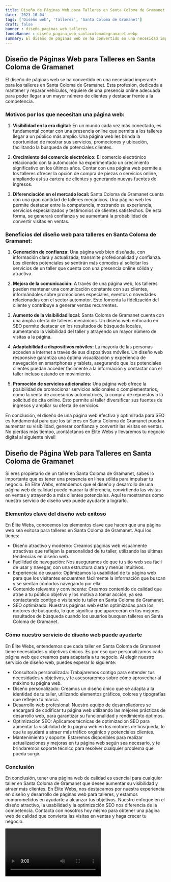 ```yaml
---
title: Diseño de Páginas Web para Talleres en Santa Coloma de Gramanet
date: '2023-10-04'
tags: ['Diseño web', 'Talleres', 'Santa Coloma de Gramanet']
draft: false
banner : diseño_paginas_web_talleres
fondoBanner : diseño_pagina_web_santacolomadegramanet.webp
summary: El diseño de páginas web se ha convertido en una necesidad imperante para los talleres en Santa Coloma de Gramanet. Esta profesión, dedicada a mantener y reparar vehículos, requiere de una presencia online adecuada para poder llegar a un mayor número de clientes y destacar frente a la competencia. 
---
```


## Diseño de Páginas Web para Talleres en Santa Coloma de Gramanet

El diseño de páginas web se ha convertido en una necesidad imperante para los talleres en Santa Coloma de Gramanet. Esta profesión, dedicada a mantener y reparar vehículos, requiere de una presencia online adecuada para poder llegar a un mayor número de clientes y destacar frente a la competencia. 

### Motivos por los que necesitan una página web:

1. **Visibilidad en la era digital:** En un mundo cada vez más conectado, es fundamental contar con una presencia online que permita a los talleres llegar a un público más amplio. Una página web les brinda la oportunidad de mostrar sus servicios, promociones y ubicación, facilitando la búsqueda de potenciales clientes.

2. **Crecimiento del comercio electrónico:** El comercio electrónico relacionado con la automoción ha experimentado un crecimiento significativo en los últimos años. Contar con una página web permite a los talleres ofrecer la opción de compra de piezas o servicios online, ampliando así su cartera de clientes y generando nuevas fuentes de ingresos.

3. **Diferenciación en el mercado local:** Santa Coloma de Gramanet cuenta con una gran cantidad de talleres mecánicos. Una página web les permite destacar entre la competencia, mostrando su experiencia, servicios especializados y testimonios de clientes satisfechos. De esta forma, se generará confianza y se aumentará la probabilidad de convertir visitas en ventas.

### Beneficios del diseño web para talleres en Santa Coloma de Gramanet:

1. **Generación de confianza:** Una página web bien diseñada, con información clara y actualizada, transmite profesionalidad y confianza. Los clientes potenciales se sentirán más cómodos al solicitar los servicios de un taller que cuenta con una presencia online sólida y atractiva.

2. **Mejora de la comunicación:** A través de una página web, los talleres pueden mantener una comunicación constante con sus clientes, informándoles sobre promociones especiales, eventos o novedades relacionadas con el sector automotor. Esto fomenta la fidelización del cliente y contribuye a generar ventas recurrentes.

3. **Aumento de la visibilidad local:** Santa Coloma de Gramanet cuenta con una amplia oferta de talleres mecánicos. Un diseño web enfocado en SEO permite destacar en los resultados de búsqueda locales, aumentando la visibilidad del taller y atrayendo un mayor número de visitas a la página.

4. **Adaptabilidad a dispositivos móviles:** La mayoría de las personas acceden a internet a través de sus dispositivos móviles. Un diseño web responsive garantiza una óptima visualización y experiencia de navegación en smartphones y tablets, asegurando que los potenciales clientes puedan acceder fácilmente a la información y contactar con el taller incluso estando en movimiento.

5. **Promoción de servicios adicionales:** Una página web ofrece la posibilidad de promocionar servicios adicionales o complementarios, como la venta de accesorios automotrices, la compra de repuestos o la solicitud de cita online. Esto permite al taller diversificar sus fuentes de ingresos y ampliar su oferta de servicios.

En conclusión, el diseño de una página web efectiva y optimizada para SEO es fundamental para que los talleres en Santa Coloma de Gramanet puedan aumentar su visibilidad, generar confianza y convertir las visitas en ventas. No pierdas más tiempo, ¡contáctanos en Élite Webs y llevaremos tu negocio digital al siguiente nivel!

<GifSeo />

<Cta />

## Diseño de Página Web para Talleres en Santa Coloma de Gramanet

Si eres propietario de un taller en Santa Coloma de Gramanet, sabes lo importante que es tener una presencia en línea sólida para impulsar tu negocio. En Élite Webs, entendemos que el diseño y desarrollo de una página web de calidad puede marcar la diferencia, convirtiendo las visitas en ventas y atrayendo a más clientes potenciales. Aquí te mostramos cómo nuestro servicio de diseño web puede ayudarte a lograrlo.

### Elementos clave del diseño web exitoso

En Élite Webs, conocemos los elementos clave que hacen que una página web sea exitosa para talleres en Santa Coloma de Gramanet. Aquí los tienes:

- Diseño atractivo y moderno: Creamos páginas web visualmente atractivas que reflejan la personalidad de tu taller, utilizando las últimas tendencias en diseño web.
- Facilidad de navegación: Nos aseguramos de que tu sitio web sea fácil de usar y navegar, con una estructura clara y menús intuitivos.
- Experiencia de usuario: Optimizamos la usabilidad de tu página web para que los visitantes encuentren fácilmente la información que buscan y se sientan cómodos navegando por ella.
- Contenido relevante y convincente: Creamos contenido de calidad que atrae a tu público objetivo y los motiva a tomar acción, ya sea contactando contigo o visitando tu taller en Santa Coloma de Gramanet.
- SEO optimizado: Nuestras páginas web están optimizadas para los motores de búsqueda, lo que significa que aparecerán en los mejores resultados de búsqueda cuando los usuarios busquen talleres en Santa Coloma de Gramanet.

### Cómo nuestro servicio de diseño web puede ayudarte

En Élite Webs, entendemos que cada taller en Santa Coloma de Gramanet tiene necesidades y objetivos únicos. Es por eso que personalizamos cada página web que creamos para adaptarla a tu negocio. Al elegir nuestro servicio de diseño web, puedes esperar lo siguiente:

- Consultoría personalizada: Trabajaremos contigo para entender tus necesidades y objetivos, y te asesoraremos sobre cómo aprovechar al máximo tu página web.
- Diseño personalizado: Creamos un diseño único que se adapta a la identidad de tu taller, utilizando elementos gráficos, colores y tipografías que reflejen tu marca.
- Desarrollo web profesional: Nuestro equipo de desarrolladores se encargará de codificar tu página web utilizando las mejores prácticas de desarrollo web, para garantizar su funcionalidad y rendimiento óptimos.
- Optimización SEO: Aplicamos técnicas de optimización SEO para aumentar la visibilidad de tu página web en los motores de búsqueda, lo que te ayudará a atraer más tráfico orgánico y potenciales clientes.
- Mantenimiento y soporte: Estaremos disponibles para realizar actualizaciones y mejoras en tu página web según sea necesario, y te brindaremos soporte técnico para resolver cualquier problema que pueda surgir.

### Conclusión

En conclusión, tener una página web de calidad es esencial para cualquier taller en Santa Coloma de Gramanet que desee aumentar su visibilidad y atraer más clientes. En Élite Webs, nos destacamos por nuestra experiencia en diseño y desarrollo de páginas web para talleres, y estamos comprometidos en ayudarte a alcanzar tus objetivos. Nuestro enfoque en el diseño atractivo, la usabilidad y la optimización SEO nos diferencia de la competencia. Contacta con nosotros hoy mismo para obtener una página web de calidad que convierta las visitas en ventas y haga crecer tu negocio.

<Video />

<CtaBot job='Talleres' city='Santa Coloma de Gramanet'/>

<Gmaps query='Santa Coloma de Gramanet+españa+maps' />